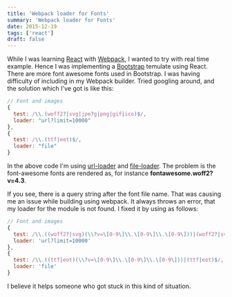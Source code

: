```yaml
---
title: 'Webpack loader for Fonts'
summary: 'Webpack loader for Fonts'
date: 2015-12-19
tags: ['react']
draft: false
---
```


While I was learning [React](https://facebook.github.io/react/) with [Webpack](https://webpack.github.io/), I wanted to try with real time example. Hence I was implementing a [Bootstrap](http://getbootstrap.com/) temulate using React. There are more font awesome fonts used in Bootstrap. I was having difficulty of including in my Webpack builder. Tried googling around, and the solution which I've got is like this:

```javascript
// Font and images
{
  test: /\\.(woff2?|svg|jpe?g|png|gif|ico)$/,
  loader: "url?limit=10000"
},
{
  test: /\\.(ttf|eot)$/,
  loader: "file"
}
```

In the above code I'm using [url-loader](https://www.npmjs.com/package/url-loader) and [file-loader](https://www.npmjs.com/package/file-loader). The problem is the font-awesome fonts are rendered as, for instance **fontawesome.woff2?v=4.3**.

If you see, there is a query string after the font file name. That was causing me an issue while building using webpack. It always throws an error, that my loader for the module is not found. I fixed it by using as follows:

```javascript
// Font and images
{
  test: /\\.((woff2?|svg)(\\?v=\[0-9\]\\.\[0-9\]\\.\[0-9\]))|(woff2?|svg|jpe?g|png|gif|ico)$/,
  loader: 'url?limit=10000'
},
{
  test: /\\.((ttf|eot)(\\?v=\[0-9\]\\.\[0-9\]\\.\[0-9\]))|(ttf|eot)$/,
  loader: 'file'
}
```

I believe it helps someone who got stuck in this kind of situation.
